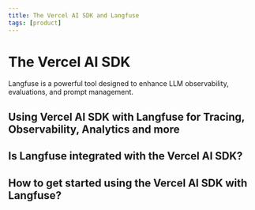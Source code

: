 ```yaml
---
title: The Vercel AI SDK and Langfuse
tags: [product]
---
```


# The Vercel AI SDK

Langfuse is a powerful tool designed to enhance LLM observability, evaluations, and prompt management. 

## Using Vercel AI SDK with Langfuse for Tracing, Observability, Analytics and more

## Is Langfuse integrated with the Vercel AI SDK?

## How to get started using the Vercel AI SDK with Langfuse?

